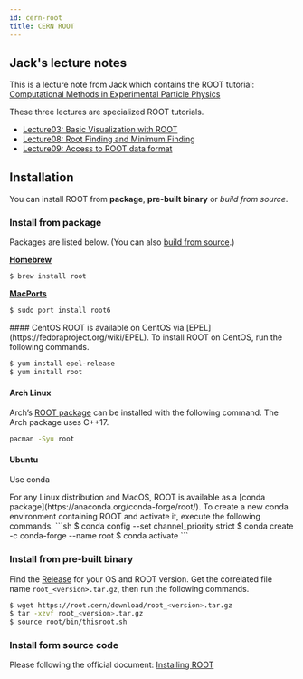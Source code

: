 ```yaml
---
id: cern-root
title: CERN ROOT
---
```



## Jack's **lecture notes**
This is a lecture note from Jack which contains the ROOT tutorial:
[Computational Methods in Experimental Particle Physics](https://hep1.phys.ntu.edu.tw/~kfjack/lecture/hepcomp/2016/)

These three lectures are specialized ROOT tutorials.
- [Lecture03: Basic Visualization with ROOT](http://hep1.phys.ntu.edu.tw/~kfjack/lecture/hepcomp/2016/03/lecture-03.pdf)
- [Lecture08: Root Finding and Minimum Finding](http://hep1.phys.ntu.edu.tw/~kfjack/lecture/hepcomp/2016/08/lecture-08.pdf)
- [Lecture09: Access to ROOT data format](http://hep1.phys.ntu.edu.tw/~kfjack/lecture/hepcomp/2016/09/lecture-09.pdf)


## Installation

You can install ROOT from **package**, **pre-built binary** or *build from source*.

### Install from package
Packages are listed below. (You can also [build from source](https://github.com/neovim/neovim/wiki/Installing-Neovim#install-from-source).)

<Tabs>
<TabItem value="MacOS">

**[Homebrew](https://brew.sh/)**

```sh
$ brew install root
```

[**MacPorts**](https://www.macports.org/)

```sh
$ sudo port install root6
```

</TabItem>
<TabItem value="Linux">
#### CentOS
ROOT is available on CentOS via [EPEL](https://fedoraproject.org/wiki/EPEL). To install ROOT on CentOS, run the following commands.

```sh
$ yum install epel-release
$ yum install root
```

#### Arch Linux
Arch’s [ROOT package](https://www.archlinux.org/packages/community/x86_64/root) can be installed with the following command.
The Arch package uses C++17.
```bash
pacman -Syu root
```

#### Ubuntu
Use conda

</TabItem>
<TabItem value="Conda">
For any Linux distribution and MacOS, ROOT is available as a [conda package](https://anaconda.org/conda-forge/root/). To create a new conda environment containing ROOT and activate it, execute the following commands.
```sh
$ conda config --set channel_priority strict
$ conda create -c conda-forge --name <my-environment> root
$ conda activate <my-environment>
```
</TabItem>
</Tabs>

### Install from pre-built binary

Find the [Release](https://root.cern/install/all_releases/) for your OS and ROOT version. Get the correlated file name `root_<version>.tar.gz`, then run the following commands.
```sh
$ wget https://root.cern/download/root_<version>.tar.gz
$ tar -xzvf root_<version>.tar.gz
$ source root/bin/thisroot.sh
```

### Install form source code

Please following the official document: [Installing ROOT](https://root.cern/install/#build-from-source)